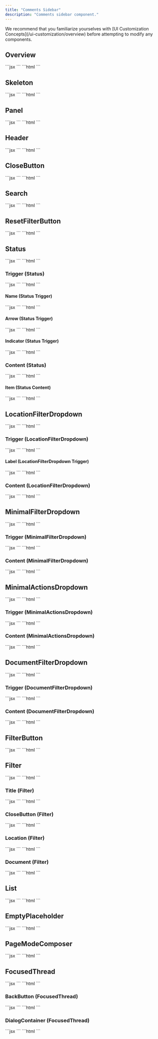 ```yaml
---
title: "Comments Sidebar"
description: "Comments sidebar component."
---
```


<Note>
We recommend that you familiarize yourselves with [UI Customization Concepts](/ui-customization/overview) before attempting to modify any components.
</Note>

## Overview

<Tabs>
<Tab title="React / Next.js">
```jsx
<VeltWireframe>
    <VeltCommentsSidebarWireframe>
        <VeltCommentsSidebarWireframe.Skeleton />
        <VeltCommentsSidebarWireframe.Panel />
        <VeltCommentsSidebarWireframe.Header />
        <VeltCommentsSidebarWireframe.CloseButton />
        <VeltCommentsSidebarWireframe.Search />
        <VeltCommentsSidebarWireframe.ResetFilterButton />
        <VeltCommentsSidebarWireframe.Status />
        <VeltCommentsSidebarWireframe.LocationFilterDropdown />
        <VeltCommentsSidebarWireframe.MinimalFilterDropdown />
        <VeltCommentsSidebarWireframe.MinimalActionsDropdown />
        <VeltCommentsSidebarWireframe.DocumentFilterDropdown />
        <VeltCommentsSidebarWireframe.FilterButton />
        <VeltCommentsSidebarWireframe.Filter />
        <VeltCommentsSidebarWireframe.List />
        <VeltCommentsSidebarWireframe.EmptyPlaceholder />
        <VeltCommentsSidebarWireframe.PageModeComposer />
        <VeltCommentsSidebarWireframe.FocusedThread />
    </VeltCommentsSidebarWireframe>
</VeltWireframe>
```
</Tab>
<Tab title="Other Frameworks">
```html
<velt-wireframe style="display:none;">
    <velt-comments-sidebar-wireframe>
        <velt-comment-sidebar-skeleton-wireframe></velt-comment-sidebar-skeleton-wireframe>
        <velt-comment-sidebar-panel-wireframe></velt-comment-sidebar-panel-wireframe>
        <velt-comments-sidebar-header-wireframe></velt-comments-sidebar-header-wireframe>
        <velt-comments-sidebar-close-button-wireframe></velt-comments-sidebar-close-button-wireframe>
        <velt-comments-sidebar-search-wireframe></velt-comments-sidebar-search-wireframe>
        <velt-comments-sidebar-reset-filter-button-wireframe></velt-comments-sidebar-reset-filter-button-wireframe>
        <velt-comments-sidebar-status-wireframe></velt-comments-sidebar-status-wireframe>
        <velt-comments-sidebar-location-filter-dropdown-wireframe></velt-comments-sidebar-location-filter-dropdown-wireframe>
        <velt-comments-sidebar-minimal-filter-dropdown-wireframe></velt-comments-sidebar-minimal-filter-dropdown-wireframe>
        <velt-comments-sidebar-minimal-actions-dropdown-wireframe></velt-comments-sidebar-minimal-actions-dropdown-wireframe>
        <velt-comments-sidebar-document-filter-dropdown-wireframe></velt-comments-sidebar-document-filter-dropdown-wireframe>
        <velt-comments-sidebar-filter-button-wireframe></velt-comments-sidebar-filter-button-wireframe>
        <velt-comments-sidebar-filter-wireframe></velt-comments-sidebar-filter-wireframe>
        <velt-comments-sidebar-list-wireframe></velt-comments-sidebar-list-wireframe>
        <velt-comments-sidebar-empty-placeholder-wireframe></velt-comments-sidebar-empty-placeholder-wireframe>
        <velt-comments-sidebar-page-mode-composer-wireframe></velt-comments-sidebar-page-mode-composer-wireframe>
        <velt-comments-sidebar-focused-thread-wireframe></velt-comments-sidebar-focused-thread-wireframe>
    </velt-comments-sidebar-wireframe>
</velt-wireframe>
```
</Tab>
</Tabs>

## Skeleton
<Tabs>
<Tab title="React / Next.js">
```jsx
<VeltWireframe>
    <VeltCommentsSidebarWireframe.Skeleton />
</VeltWireframe>
```
</Tab>
<Tab title="Other Frameworks">
```html
<velt-wireframe style="display:none;">
    <velt-comment-sidebar-skeleton-wireframe></velt-comment-sidebar-skeleton-wireframe>
</velt-wireframe>
```
</Tab>
</Tabs>

## Panel
<Tabs>
<Tab title="React / Next.js">
```jsx
<VeltWireframe>
    <VeltCommentsSidebarWireframe.Panel />
</VeltWireframe>
```
</Tab>
<Tab title="Other Frameworks">
```html
<velt-wireframe style="display:none;">
    <velt-comment-sidebar-panel-wireframe></velt-comment-sidebar-panel-wireframe>
</velt-wireframe>
```
</Tab>
</Tabs>

## Header
<Tabs>
<Tab title="React / Next.js">
```jsx
<VeltWireframe>
    <VeltCommentsSidebarWireframe.Header />
</VeltWireframe>
```
</Tab>
<Tab title="Other Frameworks">
```html
<velt-wireframe style="display:none;">
    <velt-comments-sidebar-header-wireframe></velt-comments-sidebar-header-wireframe>
</velt-wireframe>
```
</Tab>
</Tabs>

## CloseButton
<Tabs>
<Tab title="React / Next.js">
```jsx
<VeltWireframe>
    <VeltCommentsSidebarWireframe.CloseButton />
</VeltWireframe>
```
</Tab>
<Tab title="Other Frameworks">
```html
<velt-wireframe style="display:none;">
    <velt-comments-sidebar-close-button-wireframe></velt-comments-sidebar-close-button-wireframe>
</velt-wireframe>
```
</Tab>
</Tabs>

## Search
<Tabs>
<Tab title="React / Next.js">
```jsx
<VeltWireframe>
    <VeltCommentsSidebarWireframe.Search />
</VeltWireframe>
```
</Tab>
<Tab title="Other Frameworks">
```html
<velt-wireframe style="display:none;">
    <velt-comments-sidebar-search-wireframe></velt-comments-sidebar-search-wireframe>
</velt-wireframe>
```
</Tab>
</Tabs>

## ResetFilterButton
<Tabs>
<Tab title="React / Next.js">
```jsx
<VeltWireframe>
    <VeltCommentsSidebarWireframe.ResetFilterButton />
</VeltWireframe>
```
</Tab>
<Tab title="Other Frameworks">
```html
<velt-wireframe style="display:none;">
    <velt-comments-sidebar-reset-filter-button-wireframe></velt-comments-sidebar-reset-filter-button-wireframe>
</velt-wireframe>
```
</Tab>
</Tabs>

## Status
<Tabs>
<Tab title="React / Next.js">
```jsx
<VeltWireframe>
    <VeltCommentsSidebarWireframe.Status>
        <VeltCommentsSidebarWireframe.Status.Trigger>
            <VeltCommentsSidebarWireframe.Status.Trigger.Name />
            <VeltCommentsSidebarWireframe.Status.Trigger.Arrow />
            <VeltCommentsSidebarWireframe.Status.Trigger.Indicator />
        </VeltCommentsSidebarWireframe.Status.Trigger>
        <VeltCommentsSidebarWireframe.Status.Content>
            <VeltCommentsSidebarWireframe.Status.Content.Item>
                <VeltCommentsSidebarWireframe.Status.Content.Item.Icon />
                <VeltCommentsSidebarWireframe.Status.Content.Item.Name />
                <VeltCommentsSidebarWireframe.Status.Content.Item.Count />
                <VeltCommentsSidebarWireframe.Status.Content.Item.Checkbox>
                    <VeltCommentsSidebarWireframe.Status.Content.Item.Checkbox.Checked />
                    <VeltCommentsSidebarWireframe.Status.Content.Item.Checkbox.Unchecked />
                </VeltCommentsSidebarWireframe.Status.Content.Item.Checkbox>
            </VeltCommentsSidebarWireframe.Status.Content.Item>
        </VeltCommentsSidebarWireframe.Status.Content>
    </VeltCommentsSidebarWireframe.Status>
</VeltWireframe>
```
</Tab>
<Tab title="Other Frameworks">
```html
<velt-wireframe style="display:none;">
    <velt-comments-sidebar-status-wireframe>
        <velt-comments-sidebar-status-dropdown-trigger-wireframe>
            <velt-comments-sidebar-status-dropdown-trigger-name-wireframe></velt-comments-sidebar-status-dropdown-trigger-name-wireframe>
            <velt-comments-sidebar-status-dropdown-trigger-arrow-wireframe></velt-comments-sidebar-status-dropdown-trigger-arrow-wireframe>
            <velt-comments-sidebar-status-dropdown-trigger-indicator-wireframe></velt-comments-sidebar-status-dropdown-trigger-indicator-wireframe>
        </velt-comments-sidebar-status-dropdown-trigger-wireframe>
        <velt-comments-sidebar-status-dropdown-content-wireframe>
            <velt-comments-sidebar-status-dropdown-content-item-wireframe>
                <velt-comments-sidebar-status-dropdown-content-item-icon-wireframe></velt-comments-sidebar-status-dropdown-content-item-icon-wireframe>
                <velt-comments-sidebar-status-dropdown-content-item-name-wireframe></velt-comments-sidebar-status-dropdown-content-item-name-wireframe>
                <velt-comments-sidebar-status-dropdown-content-item-count-wireframe></velt-comments-sidebar-status-dropdown-content-item-count-wireframe>
                <velt-comments-sidebar-status-dropdown-content-item-checkbox-wireframe>
                    <velt-comments-sidebar-status-dropdown-content-item-checkbox-checked-wireframe></velt-comments-sidebar-status-dropdown-content-item-checkbox-checked-wireframe>
                    <velt-comments-sidebar-status-dropdown-content-item-checkbox-unchecked-wireframe></velt-comments-sidebar-status-dropdown-content-item-checkbox-unchecked-wireframe>
                </velt-comments-sidebar-status-dropdown-content-item-checkbox-wireframe>
            </velt-comments-sidebar-status-dropdown-content-item-wireframe>
        </velt-comments-sidebar-status-dropdown-content-wireframe>
    </velt-comments-sidebar-status-wireframe>
</velt-wireframe>
```
</Tab>
</Tabs>

### Trigger (Status)
<Tabs>
<Tab title="React / Next.js">
```jsx
<VeltWireframe>
    <VeltCommentsSidebarWireframe.Status.Trigger>
        <VeltCommentsSidebarWireframe.Status.Trigger.Name />
        <VeltCommentsSidebarWireframe.Status.Trigger.Arrow />
        <VeltCommentsSidebarWireframe.Status.Trigger.Indicator />
    </VeltCommentsSidebarWireframe.Status.Trigger>
</VeltWireframe>
```
</Tab>
<Tab title="Other Frameworks">
```html
<velt-wireframe style="display:none;">
    <velt-comments-sidebar-status-dropdown-trigger-wireframe>
        <velt-comments-sidebar-status-dropdown-trigger-name-wireframe></velt-comments-sidebar-status-dropdown-trigger-name-wireframe>
        <velt-comments-sidebar-status-dropdown-trigger-arrow-wireframe></velt-comments-sidebar-status-dropdown-trigger-arrow-wireframe>
        <velt-comments-sidebar-status-dropdown-trigger-indicator-wireframe></velt-comments-sidebar-status-dropdown-trigger-indicator-wireframe>
    </velt-comments-sidebar-status-dropdown-trigger-wireframe>
</velt-wireframe>
```
</Tab>
</Tabs>

#### Name (Status Trigger)
<Tabs>
<Tab title="React / Next.js">
```jsx
<VeltWireframe>
    <VeltCommentsSidebarWireframe.Status.Trigger.Name />
</VeltWireframe>
```
</Tab>
<Tab title="Other Frameworks">
```html
<velt-wireframe style="display:none;">
    <velt-comments-sidebar-status-dropdown-trigger-name-wireframe></velt-comments-sidebar-status-dropdown-trigger-name-wireframe>
</velt-wireframe>
```
</Tab>
</Tabs>

#### Arrow (Status Trigger)
<Tabs>
<Tab title="React / Next.js">
```jsx
<VeltWireframe>
    <VeltCommentsSidebarWireframe.Status.Trigger.Arrow />
</VeltWireframe>
```
</Tab>
<Tab title="Other Frameworks">
```html
<velt-wireframe style="display:none;">
    <velt-comments-sidebar-status-dropdown-trigger-arrow-wireframe></velt-comments-sidebar-status-dropdown-trigger-arrow-wireframe>
</velt-wireframe>
```
</Tab>
</Tabs>

#### Indicator (Status Trigger)
<Tabs>
<Tab title="React / Next.js">
```jsx
<VeltWireframe>
    <VeltCommentsSidebarWireframe.Status.Trigger.Indicator />
</VeltWireframe>
```
</Tab>
<Tab title="Other Frameworks">
```html
<velt-wireframe style="display:none;">
    <velt-comments-sidebar-status-dropdown-trigger-indicator-wireframe></velt-comments-sidebar-status-dropdown-trigger-indicator-wireframe>
</velt-wireframe>
```
</Tab>
</Tabs>

### Content (Status)
<Tabs>
<Tab title="React / Next.js">
```jsx
<VeltWireframe>
    <VeltCommentsSidebarWireframe.Status.Content>
        <VeltCommentsSidebarWireframe.Status.Content.Item>
            <VeltCommentsSidebarWireframe.Status.Content.Item.Icon />
            <VeltCommentsSidebarWireframe.Status.Content.Item.Name />
            <VeltCommentsSidebarWireframe.Status.Content.Item.Count />
            <VeltCommentsSidebarWireframe.Status.Content.Item.Checkbox>
                <VeltCommentsSidebarWireframe.Status.Content.Item.Checkbox.Checked />
                <VeltCommentsSidebarWireframe.Status.Content.Item.Checkbox.Unchecked />
            </VeltCommentsSidebarWireframe.Status.Content.Item.Checkbox>
        </VeltCommentsSidebarWireframe.Status.Content.Item>
    </VeltCommentsSidebarWireframe.Status.Content>
</VeltWireframe>
```
</Tab>
<Tab title="Other Frameworks">
```html
<velt-wireframe style="display:none;">
    <velt-comments-sidebar-status-dropdown-content-wireframe>
        <velt-comments-sidebar-status-dropdown-content-item-wireframe>
            <velt-comments-sidebar-status-dropdown-content-item-icon-wireframe></velt-comments-sidebar-status-dropdown-content-item-icon-wireframe>
            <velt-comments-sidebar-status-dropdown-content-item-name-wireframe></velt-comments-sidebar-status-dropdown-content-item-name-wireframe>
            <velt-comments-sidebar-status-dropdown-content-item-count-wireframe></velt-comments-sidebar-status-dropdown-content-item-count-wireframe>
            <velt-comments-sidebar-status-dropdown-content-item-checkbox-wireframe>
                <velt-comments-sidebar-status-dropdown-content-item-checkbox-checked-wireframe></velt-comments-sidebar-status-dropdown-content-item-checkbox-checked-wireframe>
                <velt-comments-sidebar-status-dropdown-content-item-checkbox-unchecked-wireframe></velt-comments-sidebar-status-dropdown-content-item-checkbox-unchecked-wireframe>
            </velt-comments-sidebar-status-dropdown-content-item-checkbox-wireframe>
        </velt-comments-sidebar-status-dropdown-content-item-wireframe>
    </velt-comments-sidebar-status-dropdown-content-wireframe>
</velt-wireframe>
```
</Tab>
</Tabs>

#### Item (Status Content)
<Tabs>
<Tab title="React / Next.js">
```jsx
<VeltWireframe>
    <VeltCommentsSidebarWireframe.Status.Content.Item>
        <VeltCommentsSidebarWireframe.Status.Content.Item.Icon />
        <VeltCommentsSidebarWireframe.Status.Content.Item.Name />
        <VeltCommentsSidebarWireframe.Status.Content.Item.Count />
        <VeltCommentsSidebarWireframe.Status.Content.Item.Checkbox>
            <VeltCommentsSidebarWireframe.Status.Content.Item.Checkbox.Checked />
            <VeltCommentsSidebarWireframe.Status.Content.Item.Checkbox.Unchecked />
        </VeltCommentsSidebarWireframe.Status.Content.Item.Checkbox>
    </VeltCommentsSidebarWireframe.Status.Content.Item>
</VeltWireframe>
```
</Tab>
<Tab title="Other Frameworks">
```html
<velt-wireframe style="display:none;">
    <velt-comments-sidebar-status-dropdown-content-item-wireframe>
        <velt-comments-sidebar-status-dropdown-content-item-icon-wireframe></velt-comments-sidebar-status-dropdown-content-item-icon-wireframe>
        <velt-comments-sidebar-status-dropdown-content-item-name-wireframe></velt-comments-sidebar-status-dropdown-content-item-name-wireframe>
        <velt-comments-sidebar-status-dropdown-content-item-count-wireframe></velt-comments-sidebar-status-dropdown-content-item-count-wireframe>
        <velt-comments-sidebar-status-dropdown-content-item-checkbox-wireframe>
            <velt-comments-sidebar-status-dropdown-content-item-checkbox-checked-wireframe></velt-comments-sidebar-status-dropdown-content-item-checkbox-checked-wireframe>
            <velt-comments-sidebar-status-dropdown-content-item-checkbox-unchecked-wireframe></velt-comments-sidebar-status-dropdown-content-item-checkbox-unchecked-wireframe>
        </velt-comments-sidebar-status-dropdown-content-item-checkbox-wireframe>
    </velt-comments-sidebar-status-dropdown-content-item-wireframe>
</velt-wireframe>
```
</Tab>
</Tabs>

## LocationFilterDropdown
<Tabs>
<Tab title="React / Next.js">
```jsx
<VeltWireframe>
    <VeltCommentsSidebarWireframe.LocationFilterDropdown>
        <VeltCommentsSidebarWireframe.LocationFilterDropdown.Trigger>
            <VeltCommentsSidebarWireframe.LocationFilterDropdown.Trigger.Label />
        </VeltCommentsSidebarWireframe.LocationFilterDropdown.Trigger>
        <VeltCommentsSidebarWireframe.LocationFilterDropdown.Content />
    </VeltCommentsSidebarWireframe.LocationFilterDropdown>
</VeltWireframe>
```
</Tab>
<Tab title="Other Frameworks">
```html
<velt-wireframe style="display:none;">
    <velt-comments-sidebar-location-filter-dropdown-wireframe>
        <velt-comments-sidebar-location-filter-dropdown-trigger-wireframe>
            <velt-comments-sidebar-location-filter-dropdown-trigger-label-wireframe></velt-comments-sidebar-location-filter-dropdown-trigger-label-wireframe>
        </velt-comments-sidebar-location-filter-dropdown-trigger-wireframe>
        <velt-comments-sidebar-location-filter-dropdown-content-wireframe></velt-comments-sidebar-location-filter-dropdown-content-wireframe>
    </velt-comments-sidebar-location-filter-dropdown-wireframe>
</velt-wireframe>
```
</Tab>
</Tabs>

### Trigger (LocationFilterDropdown)
<Tabs>
<Tab title="React / Next.js">
```jsx
<VeltWireframe>
    <VeltCommentsSidebarWireframe.LocationFilterDropdown.Trigger>
        <VeltCommentsSidebarWireframe.LocationFilterDropdown.Trigger.Label />
    </VeltCommentsSidebarWireframe.LocationFilterDropdown.Trigger>
</VeltWireframe>
```
</Tab>
<Tab title="Other Frameworks">
```html
<velt-wireframe style="display:none;">
    <velt-comments-sidebar-location-filter-dropdown-trigger-wireframe>
        <velt-comments-sidebar-location-filter-dropdown-trigger-label-wireframe></velt-comments-sidebar-location-filter-dropdown-trigger-label-wireframe>
    </velt-comments-sidebar-location-filter-dropdown-trigger-wireframe>
</velt-wireframe>
```
</Tab>
</Tabs>

#### Label (LocationFilterDropdown Trigger)
<Tabs>
<Tab title="React / Next.js">
```jsx
<VeltWireframe>
    <VeltCommentsSidebarWireframe.LocationFilterDropdown.Trigger.Label />
</VeltWireframe>
```
</Tab>
<Tab title="Other Frameworks">
```html
<velt-wireframe style="display:none;">
    <velt-comments-sidebar-location-filter-dropdown-trigger-label-wireframe></velt-comments-sidebar-location-filter-dropdown-trigger-label-wireframe>
</velt-wireframe>
```
</Tab>
</Tabs>

### Content (LocationFilterDropdown)
<Tabs>
<Tab title="React / Next.js">
```jsx
<VeltWireframe>
    <VeltCommentsSidebarWireframe.LocationFilterDropdown.Content />
</VeltWireframe>
```
</Tab>
<Tab title="Other Frameworks">
```html
<velt-wireframe style="display:none;">
    <velt-comments-sidebar-location-filter-dropdown-content-wireframe></velt-comments-sidebar-location-filter-dropdown-content-wireframe>
</velt-wireframe>
```
</Tab>
</Tabs>

## MinimalFilterDropdown
<Tabs>
<Tab title="React / Next.js">
```jsx
<VeltWireframe>
    <VeltCommentsSidebarWireframe.MinimalFilterDropdown>
        <VeltCommentsSidebarWireframe.MinimalFilterDropdown.Trigger />
        <VeltCommentsSidebarWireframe.MinimalFilterDropdown.Content>
            <VeltCommentsSidebarWireframe.MinimalFilterDropdown.Content.SortDate />
            <VeltCommentsSidebarWireframe.MinimalFilterDropdown.Content.SortUnread />
            <VeltCommentsSidebarWireframe.MinimalFilterDropdown.Content.FilterAll />
            <VeltCommentsSidebarWireframe.MinimalFilterDropdown.Content.FilterUnread />
            <VeltCommentsSidebarWireframe.MinimalFilterDropdown.Content.FilterRead />
            <VeltCommentsSidebarWireframe.MinimalFilterDropdown.Content.FilterResolved />
            <VeltCommentsSidebarWireframe.MinimalFilterDropdown.Content.SelectedIcon />
        </VeltCommentsSidebarWireframe.MinimalFilterDropdown.Content>
    </VeltCommentsSidebarWireframe.MinimalFilterDropdown>
</VeltWireframe>
```
</Tab>
<Tab title="Other Frameworks">
```html
<velt-wireframe style="display:none;">
    <velt-comments-sidebar-minimal-filter-dropdown-wireframe>
        <velt-comments-sidebar-minimal-filter-dropdown-trigger-wireframe></velt-comments-sidebar-minimal-filter-dropdown-trigger-wireframe>
        <velt-comments-sidebar-minimal-filter-dropdown-content-wireframe>
            <velt-comments-sidebar-minimal-filter-dropdown-content-sort-date-wireframe></velt-comments-sidebar-minimal-filter-dropdown-content-sort-date-wireframe>
            <velt-comments-sidebar-minimal-filter-dropdown-content-sort-unread-wireframe></velt-comments-sidebar-minimal-filter-dropdown-content-sort-unread-wireframe>
            <velt-comments-sidebar-minimal-filter-dropdown-content-filter-all-wireframe></velt-comments-sidebar-minimal-filter-dropdown-content-filter-all-wireframe>
            <velt-comments-sidebar-minimal-filter-dropdown-content-filter-unread-wireframe></velt-comments-sidebar-minimal-filter-dropdown-content-filter-unread-wireframe>
            <velt-comments-sidebar-minimal-filter-dropdown-content-filter-read-wireframe></velt-comments-sidebar-minimal-filter-dropdown-content-filter-read-wireframe>
            <velt-comments-sidebar-minimal-filter-dropdown-content-filter-resolved-wireframe></velt-comments-sidebar-minimal-filter-dropdown-content-filter-resolved-wireframe>
            <velt-comments-sidebar-minimal-filter-dropdown-content-selected-icon-wireframe></velt-comments-sidebar-minimal-filter-dropdown-content-selected-icon-wireframe>
        </velt-comments-sidebar-minimal-filter-dropdown-content-wireframe>
    </velt-comments-sidebar-minimal-filter-dropdown-wireframe>
</velt-wireframe>
```
</Tab>
</Tabs>

### Trigger (MinimalFilterDropdown)
<Tabs>
<Tab title="React / Next.js">
```jsx
<VeltWireframe>
    <VeltCommentsSidebarWireframe.MinimalFilterDropdown.Trigger />
</VeltWireframe>
```
</Tab>
<Tab title="Other Frameworks">
```html
<velt-wireframe style="display:none;">
    <velt-comments-sidebar-minimal-filter-dropdown-trigger-wireframe></velt-comments-sidebar-minimal-filter-dropdown-trigger-wireframe>
</velt-wireframe>
```
</Tab>
</Tabs>

### Content (MinimalFilterDropdown)
<Tabs>
<Tab title="React / Next.js">
```jsx
<VeltWireframe>
    <VeltCommentsSidebarWireframe.MinimalFilterDropdown.Content>
        <VeltCommentsSidebarWireframe.MinimalFilterDropdown.Content.SortDate />
        <VeltCommentsSidebarWireframe.MinimalFilterDropdown.Content.SortUnread />
        <VeltCommentsSidebarWireframe.MinimalFilterDropdown.Content.FilterAll />
        <VeltCommentsSidebarWireframe.MinimalFilterDropdown.Content.FilterUnread />
        <VeltCommentsSidebarWireframe.MinimalFilterDropdown.Content.FilterRead />
        <VeltCommentsSidebarWireframe.MinimalFilterDropdown.Content.FilterResolved />
        <VeltCommentsSidebarWireframe.MinimalFilterDropdown.Content.SelectedIcon />
    </VeltCommentsSidebarWireframe.MinimalFilterDropdown.Content>
</VeltWireframe>
```
</Tab>
<Tab title="Other Frameworks">
```html
<velt-wireframe style="display:none;">
    <velt-comments-sidebar-minimal-filter-dropdown-content-wireframe>
        <velt-comments-sidebar-minimal-filter-dropdown-content-sort-date-wireframe></velt-comments-sidebar-minimal-filter-dropdown-content-sort-date-wireframe>
        <velt-comments-sidebar-minimal-filter-dropdown-content-sort-unread-wireframe></velt-comments-sidebar-minimal-filter-dropdown-content-sort-unread-wireframe>
        <velt-comments-sidebar-minimal-filter-dropdown-content-filter-all-wireframe></velt-comments-sidebar-minimal-filter-dropdown-content-filter-all-wireframe>
        <velt-comments-sidebar-minimal-filter-dropdown-content-filter-unread-wireframe></velt-comments-sidebar-minimal-filter-dropdown-content-filter-unread-wireframe>
        <velt-comments-sidebar-minimal-filter-dropdown-content-filter-read-wireframe></velt-comments-sidebar-minimal-filter-dropdown-content-filter-read-wireframe>
        <velt-comments-sidebar-minimal-filter-dropdown-content-filter-resolved-wireframe></velt-comments-sidebar-minimal-filter-dropdown-content-filter-resolved-wireframe>
        <velt-comments-sidebar-minimal-filter-dropdown-content-selected-icon-wireframe></velt-comments-sidebar-minimal-filter-dropdown-content-selected-icon-wireframe>
    </velt-comments-sidebar-minimal-filter-dropdown-content-wireframe>
</velt-wireframe>
```
</Tab>
</Tabs>

## MinimalActionsDropdown
<Tabs>
<Tab title="React / Next.js">
```jsx
<VeltWireframe>
    <VeltCommentsSidebarWireframe.MinimalActionsDropdown>
        <VeltCommentsSidebarWireframe.MinimalActionsDropdown.Trigger />
        <VeltCommentsSidebarWireframe.MinimalActionsDropdown.Content>
            <VeltCommentsSidebarWireframe.MinimalActionsDropdown.Content.MarkAllRead />
            <VeltCommentsSidebarWireframe.MinimalActionsDropdown.Content.MarkAllResolved />
        </VeltCommentsSidebarWireframe.MinimalActionsDropdown.Content>
    </VeltCommentsSidebarWireframe.MinimalActionsDropdown>
</VeltWireframe>
```
</Tab>
<Tab title="Other Frameworks">
```html
<velt-wireframe style="display:none;">
    <velt-comments-sidebar-minimal-actions-dropdown-wireframe>
        <velt-comments-sidebar-minimal-actions-dropdown-trigger-wireframe></velt-comments-sidebar-minimal-actions-dropdown-trigger-wireframe>
        <velt-comments-sidebar-minimal-actions-dropdown-content-wireframe>
            <velt-comments-sidebar-minimal-actions-dropdown-content-mark-all-read-wireframe></velt-comments-sidebar-minimal-actions-dropdown-content-mark-all-read-wireframe>
            <velt-comments-sidebar-minimal-actions-dropdown-content-mark-all-resolved-wireframe></velt-comments-sidebar-minimal-actions-dropdown-content-mark-all-resolved-wireframe>
        </velt-comments-sidebar-minimal-actions-dropdown-content-wireframe>
    </velt-comments-sidebar-minimal-actions-dropdown-wireframe>
</velt-wireframe>
```
</Tab>
</Tabs>

### Trigger (MinimalActionsDropdown)
<Tabs>
<Tab title="React / Next.js">
```jsx
<VeltWireframe>
    <VeltCommentsSidebarWireframe.MinimalActionsDropdown.Trigger />
</VeltWireframe>
```
</Tab>
<Tab title="Other Frameworks">
```html
<velt-wireframe style="display:none;">
    <velt-comments-sidebar-minimal-actions-dropdown-trigger-wireframe></velt-comments-sidebar-minimal-actions-dropdown-trigger-wireframe>
</velt-wireframe>
```
</Tab>
</Tabs>

### Content (MinimalActionsDropdown)
<Tabs>
<Tab title="React / Next.js">
```jsx
<VeltWireframe>
    <VeltCommentsSidebarWireframe.MinimalActionsDropdown.Content>
        <VeltCommentsSidebarWireframe.MinimalActionsDropdown.Content.MarkAllRead />
        <VeltCommentsSidebarWireframe.MinimalActionsDropdown.Content.MarkAllResolved />
    </VeltCommentsSidebarWireframe.MinimalActionsDropdown.Content>
</VeltWireframe>
```
</Tab>
<Tab title="Other Frameworks">
```html
<velt-wireframe style="display:none;">
    <velt-comments-sidebar-minimal-actions-dropdown-content-wireframe>
        <velt-comments-sidebar-minimal-actions-dropdown-content-mark-all-read-wireframe></velt-comments-sidebar-minimal-actions-dropdown-content-mark-all-read-wireframe>
        <velt-comments-sidebar-minimal-actions-dropdown-content-mark-all-resolved-wireframe></velt-comments-sidebar-minimal-actions-dropdown-content-mark-all-resolved-wireframe>
    </velt-comments-sidebar-minimal-actions-dropdown-content-wireframe>
</velt-wireframe>
```
</Tab>
</Tabs>

## DocumentFilterDropdown
<Tabs>
<Tab title="React / Next.js">
```jsx
<VeltWireframe>
    <VeltCommentsSidebarWireframe.DocumentFilterDropdown>
        <VeltCommentsSidebarWireframe.DocumentFilterDropdown.Trigger />
        <VeltCommentsSidebarWireframe.DocumentFilterDropdown.Content />
    </VeltCommentsSidebarWireframe.DocumentFilterDropdown>
</VeltWireframe>
```
</Tab>
<Tab title="Other Frameworks">
```html
<velt-wireframe style="display:none;">
    <velt-comments-sidebar-document-filter-dropdown-wireframe>
        <velt-comments-sidebar-document-filter-dropdown-trigger-wireframe></velt-comments-sidebar-document-filter-dropdown-trigger-wireframe>
        <velt-comments-sidebar-document-filter-dropdown-content-wireframe></velt-comments-sidebar-document-filter-dropdown-content-wireframe>
    </velt-comments-sidebar-document-filter-dropdown-wireframe>
</velt-wireframe>
```
</Tab>
</Tabs>

### Trigger (DocumentFilterDropdown)
<Tabs>
<Tab title="React / Next.js">
```jsx
<VeltWireframe>
    <VeltCommentsSidebarWireframe.DocumentFilterDropdown.Trigger />
</VeltWireframe>
```
</Tab>
<Tab title="Other Frameworks">
```html
<velt-wireframe style="display:none;">
    <velt-comments-sidebar-document-filter-dropdown-trigger-wireframe></velt-comments-sidebar-document-filter-dropdown-trigger-wireframe>
</velt-wireframe>
```
</Tab>
</Tabs>

### Content (DocumentFilterDropdown)
<Tabs>
<Tab title="React / Next.js">
```jsx
<VeltWireframe>
    <VeltCommentsSidebarWireframe.DocumentFilterDropdown.Content />
</VeltWireframe>
```
</Tab>
<Tab title="Other Frameworks">
```html
<velt-wireframe style="display:none;">
    <velt-comments-sidebar-document-filter-dropdown-content-wireframe></velt-comments-sidebar-document-filter-dropdown-content-wireframe>
</velt-wireframe>
```
</Tab>
</Tabs>

## FilterButton
<Tabs>
<Tab title="React / Next.js">
```jsx
<VeltWireframe>
    <VeltCommentsSidebarWireframe.FilterButton />
</VeltWireframe>
```
</Tab>
<Tab title="Other Frameworks">
```html
<velt-wireframe style="display:none;">
    <velt-comments-sidebar-filter-button-wireframe></velt-comments-sidebar-filter-button-wireframe>
</velt-wireframe>
```
</Tab>
</Tabs>

## Filter
<Tabs>
<Tab title="React / Next.js">
```jsx
<VeltWireframe>
    <VeltCommentsSidebarWireframe.Filter>
        <VeltCommentsSidebarWireframe.Filter.Title />
        <VeltCommentsSidebarWireframe.Filter.CloseButton />
        <VeltCommentsSidebarWireframe.Filter.Location />
        <VeltCommentsSidebarWireframe.Filter.Document />
        <VeltCommentsSidebarWireframe.Filter.Involved />
        <VeltCommentsSidebarWireframe.Filter.People />
        <VeltCommentsSidebarWireframe.Filter.Tagged />
        <VeltCommentsSidebarWireframe.Filter.Assigned />
        <VeltCommentsSidebarWireframe.Filter.Custom />
        <VeltCommentsSidebarWireframe.Filter.Category />
        <VeltCommentsSidebarWireframe.Filter.Priority />
        <VeltCommentsSidebarWireframe.Filter.Status />
        <VeltCommentsSidebarWireframe.Filter.CommentType />
        <VeltCommentsSidebarWireframe.Filter.Versions />
        <VeltCommentsSidebarWireframe.Filter.GroupBy />
        <VeltCommentsSidebarWireframe.Filter.ResetButton />
        <VeltCommentsSidebarWireframe.Filter.DoneButton />
    </VeltCommentsSidebarWireframe.Filter>
</VeltWireframe>
```
</Tab>
<Tab title="Other Frameworks">
```html
<velt-wireframe style="display:none;">
    <velt-comments-sidebar-filter-wireframe>
        <velt-comments-sidebar-filter-title-wireframe></velt-comments-sidebar-filter-title-wireframe>
        <velt-comments-sidebar-filter-close-button-wireframe></velt-comments-sidebar-filter-close-button-wireframe>
        <velt-comments-sidebar-filter-location-wireframe>
            <velt-comments-sidebar-filter-name-wireframe></velt-comments-sidebar-filter-name-wireframe>
            <velt-comments-sidebar-filter-search-wireframe></velt-comments-sidebar-filter-search-wireframe>
            <velt-comments-sidebar-filter-item-wireframe></velt-comments-sidebar-filter-item-wireframe>
            <velt-comments-sidebar-filter-view-all-wireframe></velt-comments-sidebar-filter-view-all-wireframe>
        </velt-comments-sidebar-filter-location-wireframe>
        <velt-comments-sidebar-filter-document-wireframe>
            <velt-comments-sidebar-filter-name-wireframe></velt-comments-sidebar-filter-name-wireframe>
            <velt-comments-sidebar-filter-search-wireframe></velt-comments-sidebar-filter-search-wireframe>
            <velt-comments-sidebar-filter-item-wireframe></velt-comments-sidebar-filter-item-wireframe>
            <velt-comments-sidebar-filter-view-all-wireframe></velt-comments-sidebar-filter-view-all-wireframe>
        </velt-comments-sidebar-filter-document-wireframe>
        <velt-comments-sidebar-filter-involved-wireframe></velt-comments-sidebar-filter-involved-wireframe>
        <velt-comments-sidebar-filter-people-wireframe></velt-comments-sidebar-filter-people-wireframe>
        <velt-comments-sidebar-filter-tagged-wireframe></velt-comments-sidebar-filter-tagged-wireframe>
        <velt-comments-sidebar-filter-assigned-wireframe></velt-comments-sidebar-filter-assigned-wireframe>
        <velt-comments-sidebar-filter-custom-wireframe></velt-comments-sidebar-filter-custom-wireframe>
        <velt-comments-sidebar-filter-category-wireframe></velt-comments-sidebar-filter-category-wireframe>
        <velt-comments-sidebar-filter-priority-wireframe></velt-comments-sidebar-filter-priority-wireframe>
        <velt-comments-sidebar-filter-status-wireframe></velt-comments-sidebar-filter-status-wireframe>
        <velt-comments-sidebar-filter-comment-type-wireframe></velt-comments-sidebar-filter-comment-type-wireframe>
        <velt-comments-sidebar-filter-versions-wireframe></velt-comments-sidebar-filter-versions-wireframe>
        <velt-comments-sidebar-filter-group-by-wireframe></velt-comments-sidebar-filter-group-by-wireframe>
        <velt-comments-sidebar-filter-reset-button-wireframe></velt-comments-sidebar-filter-reset-button-wireframe>
        <velt-comments-sidebar-filter-done-button-wireframe></velt-comments-sidebar-filter-done-button-wireframe>
    </velt-comments-sidebar-filter-wireframe>
</velt-wireframe>
```
</Tab>
</Tabs>

### Title (Filter)
<Tabs>
<Tab title="React / Next.js">
```jsx
<VeltWireframe>
    <VeltCommentsSidebarWireframe.Filter.Title />
</VeltWireframe>
```
</Tab>
<Tab title="Other Frameworks">
```html
<velt-wireframe style="display:none;">
    <velt-comments-sidebar-filter-title-wireframe></velt-comments-sidebar-filter-title-wireframe>
</velt-wireframe>
```
</Tab>
</Tabs>

### CloseButton (Filter)
<Tabs>
<Tab title="React / Next.js">
```jsx
<VeltWireframe>
    <VeltCommentsSidebarWireframe.Filter.CloseButton />
</VeltWireframe>
```
</Tab>
<Tab title="Other Frameworks">
```html
<velt-wireframe style="display:none;">
    <velt-comments-sidebar-filter-close-button-wireframe></velt-comments-sidebar-filter-close-button-wireframe>
</velt-wireframe>
```
</Tab>
</Tabs>

### Location (Filter)
<Tabs>
<Tab title="React / Next.js">
```jsx
<VeltWireframe>
    <VeltCommentsSidebarWireframe.Filter.Location>
        <VeltCommentsSidebarWireframe.Filter.Location.Name />
        <VeltCommentsSidebarWireframe.Filter.Location.Search />
        <VeltCommentsSidebarWireframe.Filter.Location.Item />
        <VeltCommentsSidebarWireframe.Filter.Location.ViewAll />
    </VeltCommentsSidebarWireframe.Filter.Location>
</VeltWireframe>
```
</Tab>
<Tab title="Other Frameworks">
```html
<velt-wireframe style="display:none;">
    <velt-comments-sidebar-filter-location-wireframe>
        <velt-comments-sidebar-filter-name-wireframe></velt-comments-sidebar-filter-name-wireframe>
        <velt-comments-sidebar-filter-search-wireframe></velt-comments-sidebar-filter-search-wireframe>
        <velt-comments-sidebar-filter-item-wireframe></velt-comments-sidebar-filter-item-wireframe>
        <velt-comments-sidebar-filter-view-all-wireframe></velt-comments-sidebar-filter-view-all-wireframe>
    </velt-comments-sidebar-filter-location-wireframe>
</velt-wireframe>
```
</Tab>
</Tabs>

### Document (Filter)
<Tabs>
<Tab title="React / Next.js">
```jsx
<VeltWireframe>
    <VeltCommentsSidebarWireframe.Filter.Document>
        <VeltCommentsSidebarWireframe.Filter.Document.Name />
        <VeltCommentsSidebarWireframe.Filter.Document.Search />
        <VeltCommentsSidebarWireframe.Filter.Document.Item />
        <VeltCommentsSidebarWireframe.Filter.Document.ViewAll />
    </VeltCommentsSidebarWireframe.Filter.Document>
</VeltWireframe>
```
</Tab>
<Tab title="Other Frameworks">
```html
<velt-wireframe style="display:none;">
    <velt-comments-sidebar-filter-document-wireframe>
        <velt-comments-sidebar-filter-name-wireframe></velt-comments-sidebar-filter-name-wireframe>
        <velt-comments-sidebar-filter-search-wireframe></velt-comments-sidebar-filter-search-wireframe>
        <velt-comments-sidebar-filter-item-wireframe></velt-comments-sidebar-filter-item-wireframe>
        <velt-comments-sidebar-filter-view-all-wireframe></velt-comments-sidebar-filter-view-all-wireframe>
    </velt-comments-sidebar-filter-document-wireframe>
</velt-wireframe>
```
</Tab>
</Tabs>

## List
<Tabs>
<Tab title="React / Next.js">
```jsx
<VeltWireframe>
    <VeltCommentsSidebarWireframe.List>
        <VeltCommentsSidebarWireframe.List.Item>
            <VeltCommentsSidebarWireframe.List.Item.Group>
                <VeltCommentsSidebarWireframe.List.Item.Group.Name />
                <VeltCommentsSidebarWireframe.List.Item.Group.Count />
                <VeltCommentsSidebarWireframe.List.Item.Group.Arrow />
            </VeltCommentsSidebarWireframe.List.Item.Group>
            <VeltCommentsSidebarWireframe.List.Item.Annotation />
        </VeltCommentsSidebarWireframe.List.Item>
    </VeltCommentsSidebarWireframe.List>
</VeltWireframe>
```
</Tab>
<Tab title="Other Frameworks">
```html
<velt-wireframe style="display:none;">
    <velt-comments-sidebar-list-wireframe>
        <velt-comments-sidebar-list-item-wireframe>
            <velt-comments-sidebar-list-item-group-wireframe>
                <velt-comments-sidebar-list-item-group-name-wireframe></velt-comments-sidebar-list-item-group-name-wireframe>
                <velt-comments-sidebar-list-item-group-count-wireframe></velt-comments-sidebar-list-item-group-count-wireframe>
                <velt-comments-sidebar-list-item-group-arrow-wireframe></velt-comments-sidebar-list-item-group-arrow-wireframe>
            </velt-comments-sidebar-list-item-group-wireframe>
            <velt-comments-sidebar-list-item-annotation-wireframe></velt-comments-sidebar-list-item-annotation-wireframe>
        </velt-comments-sidebar-list-item-wireframe>
    </velt-comments-sidebar-list-wireframe>
</velt-wireframe>
```
</Tab>
</Tabs>

## EmptyPlaceholder
<Tabs>
<Tab title="React / Next.js">
```jsx
<VeltWireframe>
    <VeltCommentsSidebarWireframe.EmptyPlaceholder />
</VeltWireframe>
```
</Tab>
<Tab title="Other Frameworks">
```html
<velt-wireframe style="display:none;">
    <velt-comments-sidebar-empty-placeholder-wireframe></velt-comments-sidebar-empty-placeholder-wireframe>
</velt-wireframe>
```
</Tab>
</Tabs>

## PageModeComposer
<Tabs>
<Tab title="React / Next.js">
```jsx
<VeltWireframe>
    <VeltCommentsSidebarWireframe.PageModeComposer />
</VeltWireframe>
```
</Tab>
<Tab title="Other Frameworks">
```html
<velt-wireframe style="display:none;">
    <velt-comments-sidebar-page-mode-composer-wireframe></velt-comments-sidebar-page-mode-composer-wireframe>
</velt-wireframe>
```
</Tab>
</Tabs>

## FocusedThread
<Tabs>
<Tab title="React / Next.js">
```jsx
<VeltWireframe>
    <VeltCommentsSidebarWireframe.FocusedThread>
        <VeltCommentsSidebarWireframe.FocusedThread.BackButton />
        <VeltCommentsSidebarWireframe.FocusedThread.DialogContainer />
    </VeltCommentsSidebarWireframe.FocusedThread>
</VeltWireframe>
```
</Tab>
<Tab title="Other Frameworks">
```html
<velt-wireframe style="display:none;">
    <velt-comments-sidebar-focused-thread-wireframe>
        <velt-comments-sidebar-focused-thread-back-button-wireframe></velt-comments-sidebar-focused-thread-back-button-wireframe>
        <velt-comments-sidebar-focused-thread-dialog-container-wireframe></velt-comments-sidebar-focused-thread-dialog-container-wireframe>
    </velt-comments-sidebar-focused-thread-wireframe>
</velt-wireframe>
```
</Tab>
</Tabs>

### BackButton (FocusedThread)
<Tabs>
<Tab title="React / Next.js">
```jsx
<VeltWireframe>
    <VeltCommentsSidebarWireframe.FocusedThread.BackButton />
</VeltWireframe>
```
</Tab>
<Tab title="Other Frameworks">
```html
<velt-wireframe style="display:none;">
    <velt-comments-sidebar-focused-thread-back-button-wireframe></velt-comments-sidebar-focused-thread-back-button-wireframe>
</velt-wireframe>
```
</Tab>
</Tabs>

### DialogContainer (FocusedThread)
<Tabs>
<Tab title="React / Next.js">
```jsx
<VeltWireframe>
    <VeltCommentsSidebarWireframe.FocusedThread.DialogContainer />
</VeltWireframe>
```
</Tab>
<Tab title="Other Frameworks">
```html
<velt-wireframe style="display:none;">
    <velt-comments-sidebar-focused-thread-dialog-container-wireframe></velt-comments-sidebar-focused-thread-dialog-container-wireframe>
</velt-wireframe>
```
</Tab>
</Tabs>
